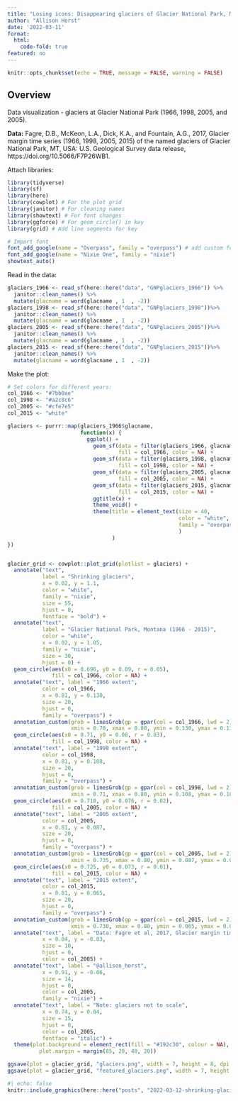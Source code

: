 ```yaml
---
title: "Losing icons: Disappearing glaciers of Glacier National Park, MT (1966 - 2015)"
author: "Allison Horst"
date: '2022-03-11'
format: 
  html:
    code-fold: true
featured: no
---
```


```r
knitr::opts_chunk$set(echo = TRUE, message = FALSE, warning = FALSE)
```

## Overview

Data visualization - glaciers at Glacier National Park (1966, 1998, 2005, and 2005). 

**Data:** Fagre, D.B., McKeon, L.A., Dick, K.A., and Fountain, A.G., 2017, Glacier margin time series (1966, 1998, 2005, 2015) of the named glaciers of Glacier National Park, MT, USA: U.S. Geological Survey data release, https://doi.org/10.5066/F7P26WB1. 

Attach libraries: 
```r
library(tidyverse)
library(sf)
library(here)
library(cowplot) # For the plot grid
library(janitor) # For cleaning names
library(showtext) # For font changes
library(ggforce) # For geom_circle() in key
library(grid) # Add line segments for key

# Import font
font_add_google(name = "Overpass", family = "overpass") # add custom fonts
font_add_google(name = "Nixie One", family = "nixie")
showtext_auto()
```

Read in the data: 
```r
glaciers_1966 <- read_sf(here::here("data", "GNPglaciers_1966")) %>% 
  janitor::clean_names() %>% 
  mutate(glacname = word(glacname , 1  , -2))
glaciers_1998 <- read_sf(here::here("data", "GNPglaciers_1998"))%>% 
  janitor::clean_names() %>% 
  mutate(glacname = word(glacname , 1  , -2))
glaciers_2005 <- read_sf(here::here("data", "GNPglaciers_2005"))%>% 
  janitor::clean_names() %>% 
  mutate(glacname = word(glacname , 1  , -2))
glaciers_2015 <- read_sf(here::here("data", "GNPglaciers_2015"))%>% 
  janitor::clean_names() %>% 
  mutate(glacname = word(glacname , 1  , -2))
```

Make the plot: 
```r

# Set colors for different years:
col_1966 <- "#7bb0ae"
col_1998 <- "#a2c8c6"
col_2005 <- "#cfe7e5"
col_2015 <- "white"

glaciers <- purrr::map(glaciers_1966$glacname,
                       function(x) {
                         ggplot() +
                           geom_sf(data = filter(glaciers_1966, glacname == x), 
                                   fill = col_1966, color = NA) +
                           geom_sf(data = filter(glaciers_1998, glacname == x),
                                   fill = col_1998, color = NA) +
                           geom_sf(data = filter(glaciers_2005, glacname == x),
                                   fill = col_2005, color = NA) +
                           geom_sf(data = filter(glaciers_2015, glacname == x),
                                   fill = col_2015, color = NA) +
                           ggtitle(x) +
                           theme_void() +
                           theme(title = element_text(size = 40, 
                                                      color = "white", 
                                                      family = "overpass"
                                                      )
                                 )
})


glacier_grid <- cowplot::plot_grid(plotlist = glaciers) +
  annotate("text", 
           label = "Shrinking glaciers", 
           x = 0.02, y = 1.1,
           color = "white",
           family = "nixie",
           size = 55,
           hjust = 0,
           fontface = "bold") +
  annotate("text",
           label = "Glacier National Park, Montana (1966 - 2015)",
           color = "white",
           x = 0.02, y = 1.05,
           family = "nixie",
           size = 30,
           hjust = 0) +
  geom_circle(aes(x0 = 0.696, y0 = 0.09, r = 0.05), 
              fill = col_1966, color = NA) +
  annotate("text", label = "1966 extent", 
           color = col_1966, 
           x = 0.81, y = 0.130, 
           size = 20, 
           hjust = 0, 
           family = "overpass") + 
  annotation_custom(grob = linesGrob(gp = gpar(col = col_1966, lwd = 2)), 
                    xmin = 0.70, xmax = 0.80, ymin = 0.130, ymax = 0.130) +
  geom_circle(aes(x0 = 0.71, y0 = 0.08, r = 0.03), 
              fill = col_1998, color = NA) +
  annotate("text", label = "1998 extent", 
           color = col_1998, 
           x = 0.81, y = 0.108, 
           size = 20, 
           hjust = 0, 
           family = "overpass") + 
  annotation_custom(grob = linesGrob(gp = gpar(col = col_1998, lwd = 2)), 
                    xmin = 0.71, xmax = 0.80, ymin = 0.108, ymax = 0.108) +
  geom_circle(aes(x0 = 0.718, y0 = 0.076, r = 0.02), 
              fill = col_2005, color = NA) +
  annotate("text", label = "2005 extent", 
           color = col_2005, 
           x = 0.81, y = 0.087, 
           size = 20, 
           hjust = 0, 
           family = "overpass") + 
  annotation_custom(grob = linesGrob(gp = gpar(col = col_2005, lwd = 2)), 
                    xmin = 0.735, xmax = 0.80, ymin = 0.087, ymax = 0.087) +
  geom_circle(aes(x0 = 0.725, y0 = 0.073, r = 0.01), 
              fill = col_2015, color = NA) +
  annotate("text", label = "2015 extent", 
           color = col_2015, 
           x = 0.81, y = 0.065, 
           size = 20, 
           hjust = 0, 
           family = "overpass") +
  annotation_custom(grob = linesGrob(gp = gpar(col = col_2015, lwd = 2)), 
                    xmin = 0.730, xmax = 0.80, ymin = 0.065, ymax = 0.065) +
  annotate("text", label = "Data: Fagre et al, 2017, Glacier margin time series (1966, 1998, 2005, 2015) of the named glaciers of Glacier National Park, MT, USA: U.S. Geological Survey data release, https://doi.org/10.5066/F7P26WB1.", 
           x = 0.04, y = -0.03, 
           size = 10, 
           hjust = 0, 
           color = col_2005) +
  annotate("text", label = "@allison_horst", 
           x = 0.91, y = -0.06, 
           size = 14, 
           hjust = 0, 
           color = col_2005, 
           family = "nixie") +
  annotate("text", label = "Note: glaciers not to scale", 
           x = 0.74, y = 0.04, 
           size = 15, 
           hjust = 0, 
           color = col_2005, 
           fontface = "italic") +
  theme(plot.background = element_rect(fill = "#192c30", colour = NA),
          plot.margin = margin(85, 20, 40, 20))

ggsave(plot = glacier_grid, "glaciers.png", width = 7, height = 8, dpi = 600)
ggsave(plot = glacier_grid, "featured_glaciers.png", width = 7, height = 8, dpi = 600)
```

```r
#| echo: false
knitr::include_graphics(here::here("posts", "2022-03-12-shrinking-glaciers", "glaciers.png"))
```

